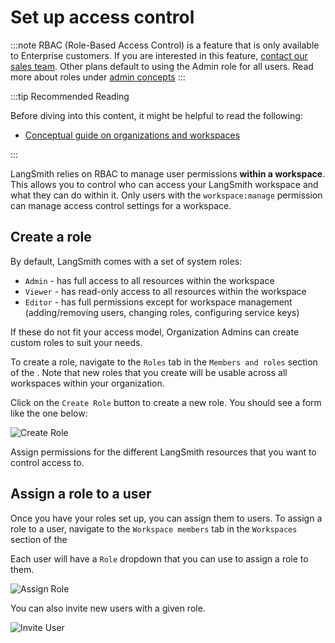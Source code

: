 
# Set up access control

:::note
RBAC (Role-Based Access Control) is a feature that is only available to Enterprise customers. If you are interested in this feature, [contact our sales team](https://www.langchain.com/contact-sales).
Other plans default to using the Admin role for all users. Read more about roles under [admin concepts](../../concepts)
:::

:::tip Recommended Reading

Before diving into this content, it might be helpful to read the following:

- [Conceptual guide on organizations and workspaces](../../concepts)

:::

LangSmith relies on RBAC to manage user permissions **within a workspace**. This allows you to control who can access your LangSmith workspace and what they can do within it.
Only users with the `workspace:manage` permission can manage access control settings for a workspace.

## Create a role

By default, LangSmith comes with a set of system roles:

- `Admin` - has full access to all resources within the workspace
- `Viewer` - has read-only access to all resources within the workspace
- `Editor` - has full permissions except for workspace management (adding/removing users, changing roles, configuring service keys)

If these do not fit your access model, Organization Admins can create custom roles to suit your needs.

To create a role, navigate to the `Roles` tab in the `Members and roles` section of the <RegionalUrl text='Organization settings page' suffix='/settings'/>. Note that new roles that you create will be usable across all workspaces within your organization.

Click on the `Create Role` button to create a new role. You should see a form like the one below:

![Create Role](./static/create_role.png)

Assign permissions for the different LangSmith resources that you want to control access to.

## Assign a role to a user

Once you have your roles set up, you can assign them to users. To assign a role to a user, navigate to the `Workspace members` tab in the `Workspaces` section of the <RegionalUrl text='Organization settings page' suffix='/settings'/>

Each user will have a `Role` dropdown that you can use to assign a role to them.

![Assign Role](./static/assign_role.png)

You can also invite new users with a given role.

![Invite User](./static/invite_user.png)
